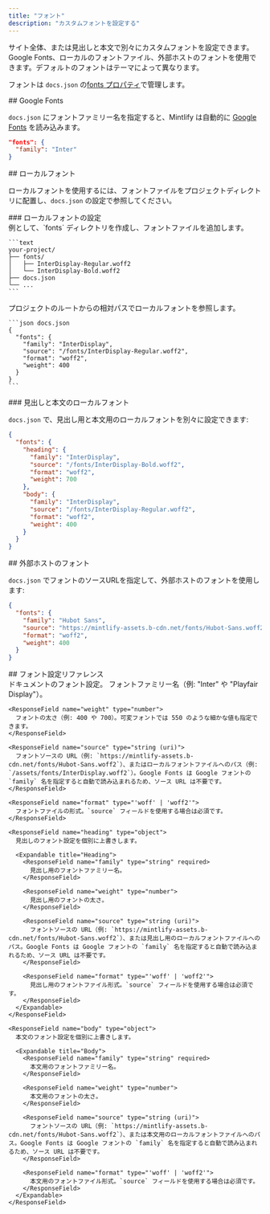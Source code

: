 ```yaml
---
title: "フォント"
description: "カスタムフォントを設定する"
---
```


サイト全体、または見出しと本文で別々にカスタムフォントを設定できます。Google Fonts、ローカルのフォントファイル、外部ホストのフォントを使用できます。デフォルトのフォントはテーマによって異なります。

フォントは `docs.json` の[fonts プロパティ](/ja/organize/settings#param-fonts)で管理します。

<div id="google-fonts">
  ## Google Fonts
</div>

`docs.json` にフォントファミリー名を指定すると、Mintlify は自動的に [Google Fonts](https://fonts.google.com) を読み込みます。

```json docs.json
"fonts": {
  "family": "Inter"
}
```

<div id="local-fonts">
  ## ローカルフォント
</div>

ローカルフォントを使用するには、フォントファイルをプロジェクトディレクトリに配置し、`docs.json` の設定で参照してください。

<div id="setting-up-local-fonts">
  ### ローカルフォントの設定
</div>

<Steps>
  <Step title="フォントファイルをプロジェクトに追加する">
    例として、`fonts` ディレクトリを作成し、フォントファイルを追加します。

    ```text
    your-project/
    ├── fonts/
    │   ├── InterDisplay-Regular.woff2
    │   └── InterDisplay-Bold.woff2
    ├── docs.json
    └── ...
    ```
  </Step>

  <Step title="docs.json でフォントを設定する">
    プロジェクトのルートからの相対パスでローカルフォントを参照します。

    ```json docs.json
    {
      "fonts": {
        "family": "InterDisplay",
        "source": "/fonts/InterDisplay-Regular.woff2",
        "format": "woff2",
        "weight": 400
      }
    }
    ```
  </Step>
</Steps>

<div id="local-fonts-for-headings-and-body">
  ### 見出しと本文のローカルフォント
</div>

`docs.json` で、見出し用と本文用のローカルフォントを別々に設定できます:

```json docs.json
{
  "fonts": {
    "heading": {
      "family": "InterDisplay",
      "source": "/fonts/InterDisplay-Bold.woff2",
      "format": "woff2",
      "weight": 700
    },
    "body": {
      "family": "InterDisplay",
      "source": "/fonts/InterDisplay-Regular.woff2",
      "format": "woff2",
      "weight": 400
    }
  }
}
```

<div id="externally-hosted-fonts">
  ## 外部ホストのフォント
</div>

`docs.json` でフォントのソースURLを指定して、外部ホストのフォントを使用します:

```json docs.json
{
  "fonts": {
    "family": "Hubot Sans",
    "source": "https://mintlify-assets.b-cdn.net/fonts/Hubot-Sans.woff2",
    "format": "woff2",
    "weight": 400
  }
}
```

<div id="font-configuration-reference">
  ## フォント設定リファレンス
</div>

<ResponseField name="fonts" type="object">
  ドキュメントのフォント設定。

  <Expandable title="Fonts">
    <ResponseField name="family" type="string" required>
      フォントファミリー名（例: &quot;Inter&quot; や &quot;Playfair Display&quot;）。
    </ResponseField>

    <ResponseField name="weight" type="number">
      フォントの太さ（例: 400 や 700）。可変フォントでは 550 のような細かな値も指定できます。
    </ResponseField>

    <ResponseField name="source" type="string (uri)">
      フォントソースの URL（例: `https://mintlify-assets.b-cdn.net/fonts/Hubot-Sans.woff2`）、またはローカルフォントファイルへのパス（例: `/assets/fonts/InterDisplay.woff2`）。Google Fonts は Google フォントの `family` 名を指定すると自動で読み込まれるため、ソース URL は不要です。
    </ResponseField>

    <ResponseField name="format" type="'woff' | 'woff2'">
      フォントファイルの形式。`source` フィールドを使用する場合は必須です。
    </ResponseField>

    <ResponseField name="heading" type="object">
      見出しのフォント設定を個別に上書きします。

      <Expandable title="Heading">
        <ResponseField name="family" type="string" required>
          見出し用のフォントファミリー名。
        </ResponseField>

        <ResponseField name="weight" type="number">
          見出し用のフォントの太さ。
        </ResponseField>

        <ResponseField name="source" type="string (uri)">
          フォントソースの URL（例: `https://mintlify-assets.b-cdn.net/fonts/Hubot-Sans.woff2`）、または見出し用のローカルフォントファイルへのパス。Google Fonts は Google フォントの `family` 名を指定すると自動で読み込まれるため、ソース URL は不要です。
        </ResponseField>

        <ResponseField name="format" type="'woff' | 'woff2'">
          見出し用のフォントファイル形式。`source` フィールドを使用する場合は必須です。
        </ResponseField>
      </Expandable>
    </ResponseField>

    <ResponseField name="body" type="object">
      本文のフォント設定を個別に上書きします。

      <Expandable title="Body">
        <ResponseField name="family" type="string" required>
          本文用のフォントファミリー名。
        </ResponseField>

        <ResponseField name="weight" type="number">
          本文用のフォントの太さ。
        </ResponseField>

        <ResponseField name="source" type="string (uri)">
          フォントソースの URL（例: `https://mintlify-assets.b-cdn.net/fonts/Hubot-Sans.woff2`）、または本文用のローカルフォントファイルへのパス。Google Fonts は Google フォントの `family` 名を指定すると自動で読み込まれるため、ソース URL は不要です。
        </ResponseField>

        <ResponseField name="format" type="'woff' | 'woff2'">
          本文用のフォントファイル形式。`source` フィールドを使用する場合は必須です。
        </ResponseField>
      </Expandable>
    </ResponseField>
  </Expandable>
</ResponseField>